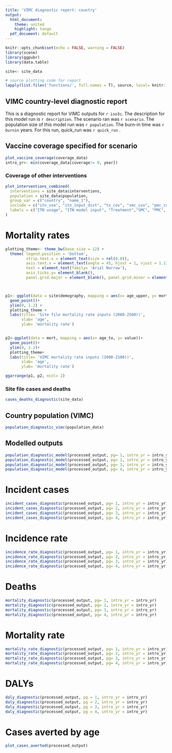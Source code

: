 ```yaml
---
title: 'VIMC diagnostic report: country'
output:
  html_document: 
    theme: united
    highlight: tango
  pdf_document: default
---
```


```r
knitr::opts_chunk$set(echo = FALSE, warning = FALSE)
library(scene)
library(ggpubr)
library(data.table)

site<- site_data

# source plotting code for report
lapply(list.files('functions/', full.names = T), source, local= knitr::knit_global())


```

## VIMC country-level diagnostic report

This is a diagnostic report for VIMC outputs for `r iso3c`. The description for this model run is `r description`. The scenario ran was `r scenario`. The population size of this model run was `r population`. The burn-in time was `r burnin` years. For this run, quick_run was `r quick_run` .

## Vaccine coverage specified for scenario
```r

plot_vaccine_coverage(coverage_data)
intro_yr<- min(coverage_data[coverage!= 0, year])

```

### Coverage of other interventions 
```r
plot_interventions_combined(
  interventions = site_data$interventions,
  population = site_data$population,
  group_var = c("country", "name_1"),
  include = c("itn_use", "itn_input_dist", "tx_cov", "smc_cov", "pmc_cov", "rtss_cov"),
  labels = c("ITN usage", "ITN model input", "Treatment","SMC", "PMC", "RTSS")
)


```

# Mortality rates

```r

plotting_theme<- theme_bw(base_size = 12) +
  theme( legend.position = 'bottom',
         strip.text.x = element_text(size = rel(0.8)),
         axis.text.x = element_text(angle = 45, hjust = 1, vjust = 1.1), 
         text = element_text(family= 'Arial Narrow'),
         axis.ticks.y= element_blank(), 
         panel.grid.major = element_blank(), panel.grid.minor = element_blank()) 



p1<- ggplot(data = site$demography, mapping = aes(x= age_upper, y= mortality_rate))+
  geom_point()+
  ylim(0, 1.2) +
  plotting_theme +
  labs(title= 'Site file mortality rate inputs (2000-2500))',
       xlab= 'age',
       ylab= 'mortality rate')


p2<-ggplot(data = mort, mapping = aes(x= age_to, y= value))+
  geom_point()+
  ylim(0, 1.2)+
  plotting_theme+
  labs(title= 'VIMC mortality rate inputs (2000-2100))',
       xlab= 'age',
       ylab= 'mortality rate')

ggarrange(p1, p2, ncol= 2)

```

### Site file cases and deaths
```r

cases_deaths_diagnostic(site_data)


```


## Country population (VIMC)
```r

population_diagnostic_vimc(population_data)


```

## Modelled outputs

```r

population_diagnostic_model(processed_output, pg= 1, intro_yr = intro_yr)
population_diagnostic_model(processed_output, pg= 2, intro_yr = intro_yr)
population_diagnostic_model(processed_output, pg= 3, intro_yr = intro_yr)
population_diagnostic_model(processed_output, pg= 4, intro_yr = intro_yr)


```

# Incident cases
```r


incident_cases_diagnostic(processed_output, pg= 1, intro_yr = intro_yr)
incident_cases_diagnostic(processed_output, pg= 2, intro_yr = intro_yr)
incident_cases_diagnostic(processed_output, pg= 3, intro_yr = intro_yr)
incident_cases_diagnostic(processed_output, pg= 4, intro_yr = intro_yr)


```

#   Incidence rate 
```r
  
incidence_rate_diagnostic(processed_output, pg= 1, intro_yr = intro_yr)
incidence_rate_diagnostic(processed_output, pg= 2, intro_yr = intro_yr)
incidence_rate_diagnostic(processed_output, pg= 3, intro_yr = intro_yr)
incidence_rate_diagnostic(processed_output, pg= 4, intro_yr = intro_yr)

```

# Deaths

```r

mortality_diagnostic(processed_output, pg= 1, intro_yr = intro_yr)
mortality_diagnostic(processed_output, pg= 2, intro_yr = intro_yr)
mortality_diagnostic(processed_output, pg= 3, intro_yr = intro_yr)
mortality_diagnostic(processed_output, pg= 4, intro_yr = intro_yr)

```

# Mortality rate 
```r

  
mortality_rate_diagnostic(processed_output, pg= 1, intro_yr = intro_yr)
mortality_rate_diagnostic(processed_output, pg= 2, intro_yr = intro_yr)
mortality_rate_diagnostic(processed_output, pg= 3, intro_yr = intro_yr)
mortality_rate_diagnostic(processed_output, pg= 4, intro_yr = intro_yr)

```

# DALYs
```r


daly_diagnostic(processed_output, pg = 1, intro_yr = intro_yr)
daly_diagnostic(processed_output, pg = 2, intro_yr = intro_yr)
daly_diagnostic(processed_output, pg = 3, intro_yr = intro_yr)
daly_diagnostic(processed_output, pg = 4, intro_yr = intro_yr)

```


# Cases averted by age

```r
plot_cases_averted(processed_output)

```

